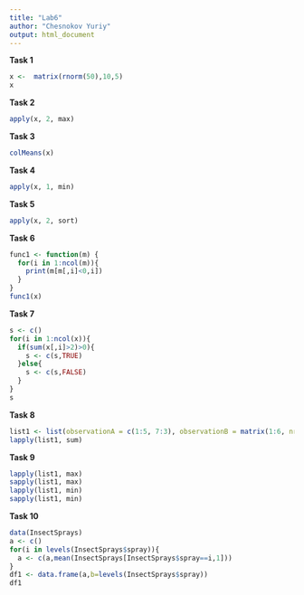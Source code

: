 ```yaml
---
title: "Lab6"
author: "Chesnokov Yuriy"
output: html_document
---
```



**Task 1**


```r
x <-  matrix(rnorm(50),10,5)
x
```


**Task 2**


```r
apply(x, 2, max)
```


**Task 3**


```r
colMeans(x)
```


**Task 4**


```r
apply(x, 1, min)
```


**Task 5**


```r
apply(x, 2, sort)
```


**Task 6**


```r
func1 <- function(m) {
  for(i in 1:ncol(m)){
    print(m[m[,i]<0,i])
  }
}
func1(x)
```


**Task 7**


```r
s <- c()
for(i in 1:ncol(x)){
  if(sum(x[,i]>2)>0){
    s <- c(s,TRUE)
  }else{
    s <- c(s,FALSE)
  }
}
s
```


**Task 8**


```r
list1 <- list(observationA = c(1:5, 7:3), observationB = matrix(1:6, nrow=2))
lapply(list1, sum)
```


**Task 9**


```r
lapply(list1, max)
sapply(list1, max)
lapply(list1, min)
sapply(list1, min)
```


**Task 10**


```r
data(InsectSprays)
a <- c()
for(i in levels(InsectSprays$spray)){
  a <- c(a,mean(InsectSprays[InsectSprays$spray==i,1]))
}
df1 <- data.frame(a,b=levels(InsectSprays$spray))
df1
```